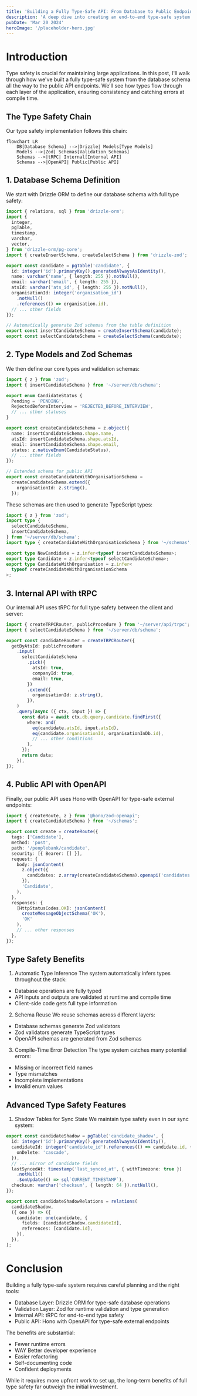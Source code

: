 ```yaml
---
title: 'Building a Fully Type-Safe API: From Database to Public Endpoints'
description: 'A deep dive into creating an end-to-end type-safe system using Drizzle ORM, Zod, tRPC, and OpenAPI'
pubDate: 'Mar 20 2024'
heroImage: '/placeholder-hero.jpg'
---
```


# Introduction
Type safety is crucial for maintaining large applications. In this post, I'll walk through how we've built a fully type-safe system from the database schema all the way to the public API endpoints. We'll see how types flow through each layer of the application, ensuring consistency and catching errors at compile time.

## The Type Safety Chain
Our type safety implementation follows this chain:

```mermaid
flowchart LR
    DB[Database Schema] -->|Drizzle| Models[Type Models]
    Models -->|Zod| Schemas[Validation Schemas]
    Schemas -->|tRPC| Internal[Internal API]
    Schemas -->|OpenAPI| Public[Public API]
```

## 1. Database Schema Definition
We start with Drizzle ORM to define our database schema with full type safety:

```typescript
import { relations, sql } from 'drizzle-orm';
import {
  integer,
  pgTable,
  timestamp,
  varchar,
  vector,
} from 'drizzle-orm/pg-core';
import { createInsertSchema, createSelectSchema } from 'drizzle-zod';

export const candidate = pgTable('candidate', {
  id: integer('id').primaryKey().generatedAlwaysAsIdentity(),
  name: varchar('name', { length: 255 }).notNull(),
  email: varchar('email', { length: 255 }),
  atsId: varchar('ats_id', { length: 255 }).notNull(),
  organisationId: integer('organisation_id')
    .notNull()
    .references(() => organisation.id),
  // ... other fields
});

// Automatically generate Zod schemas from the table definition
export const insertCandidateSchema = createInsertSchema(candidate);
export const selectCandidateSchema = createSelectSchema(candidate);
```

## 2. Type Models and Zod Schemas
We then define our core types and validation schemas:

```typescript
import { z } from 'zod';
import { insertCandidateSchema } from '~/server/db/schema';

export enum CandidateStatus {
  Pending = 'PENDING',
  RejectedBeforeInterview = 'REJECTED_BEFORE_INTERVIEW',
  // ... other statuses
}

export const createCandidateSchema = z.object({
  name: insertCandidateSchema.shape.name,
  atsId: insertCandidateSchema.shape.atsId,
  email: insertCandidateSchema.shape.email,
  status: z.nativeEnum(CandidateStatus),
  // ... other fields
});

// Extended schema for public API
export const createCandidateWithOrganisationSchema = 
  createCandidateSchema.extend({
    organisationId: z.string(),
  });
```

These schemas are then used to generate TypeScript types:

```typescript
import { z } from 'zod';
import type {
  selectCandidateSchema,
  insertCandidateSchema,
} from '~/server/db/schema';
import type { createCandidateWithOrganisationSchema } from '~/schemas';

export type NewCandidate = z.infer<typeof insertCandidateSchema>;
export type Candidate = z.infer<typeof selectCandidateSchema>;
export type CandidateWithOrganisation = z.infer<
  typeof createCandidateWithOrganisationSchema
>;
```

## 3. Internal API with tRPC
Our internal API uses tRPC for full type safety between the client and server:

```typescript
import { createTRPCRouter, publicProcedure } from '~/server/api/trpc';
import { selectCandidateSchema } from '~/server/db/schema';

export const candidateRouter = createTRPCRouter({
  getByAtsId: publicProcedure
    .input(
      selectCandidateSchema
        .pick({
          atsId: true,
          companyId: true,
          email: true,
        })
        .extend({
          organisationId: z.string(),
        }),
    )
    .query(async ({ ctx, input }) => {
      const data = await ctx.db.query.candidate.findFirst({
        where: and(
          eq(candidate.atsId, input.atsId),
          eq(candidate.organisationId, organisationInDb.id),
          // ... other conditions
        ),
      });
      return data;
    }),
});
```

## 4. Public API with OpenAPI
Finally, our public API uses Hono with OpenAPI for type-safe external endpoints:

```typescript
import { createRoute, z } from '@hono/zod-openapi';
import { createCandidateSchema } from '~/schemas';

export const create = createRoute({
  tags: ['Candidate'],
  method: 'post',
  path: '/peoplebank/candidate',
  security: [{ Bearer: [] }],
  request: {
    body: jsonContent(
      z.object({
        candidates: z.array(createCandidateSchema).openapi('candidates'),
      }),
      'Candidate',
    ),
  },
  responses: {
    [HttpStatusCodes.OK]: jsonContent(
      createMessageObjectSchema('OK'), 
      'OK'
    ),
    // ... other responses
  },
});
```

## Type Safety Benefits
1. Automatic Type Inference
The system automatically infers types throughout the stack:
- Database operations are fully typed
- API inputs and outputs are validated at runtime and compile time
- Client-side code gets full type information

2. Schema Reuse
We reuse schemas across different layers:
- Database schemas generate Zod validators
- Zod validators generate TypeScript types
- OpenAPI schemas are generated from Zod schemas

3. Compile-Time Error Detection
The type system catches many potential errors:
- Missing or incorrect field names
- Type mismatches
- Incomplete implementations
- Invalid enum values

## Advanced Type Safety Features

1. Shadow Tables for Sync State
We maintain type safety even in our sync system:

```typescript
export const candidateShadow = pgTable('candidate_shadow', {
  id: integer('id').primaryKey().generatedAlwaysAsIdentity(),
  candidateId: integer('candidate_id').references(() => candidate.id, {
    onDelete: 'cascade',
  }),
  // ... mirror of candidate fields
  lastSyncedAt: timestamp('last_synced_at', { withTimezone: true })
    .notNull()
    .$onUpdate(() => sql`CURRENT_TIMESTAMP`),
  checksum: varchar('checksum', { length: 64 }).notNull(),
});

export const candidateShadowRelations = relations(
  candidateShadow,
  ({ one }) => ({
    candidate: one(candidate, {
      fields: [candidateShadow.candidateId],
      references: [candidate.id],
    }),
  }),
);
```

# Conclusion

Building a fully type-safe system requires careful planning and the right tools:
- Database Layer: Drizzle ORM for type-safe database operations
- Validation Layer: Zod for runtime validation and type generation
- Internal API: tRPC for end-to-end type safety
- Public API: Hono with OpenAPI for type-safe external endpoints
  
The benefits are substantial:
- Fewer runtime errors
- WAY Better developer experience
- Easier refactoring
- Self-documenting code
- Confident deployments

While it requires more upfront work to set up, the long-term benefits of full type safety far outweigh the initial investment.
